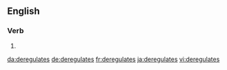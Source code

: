 ==English==

===Verb===
{{head|en|verb form}}

# {{en-third-person singular of|deregulate}}

[[da:deregulates]]
[[de:deregulates]]
[[fr:deregulates]]
[[ja:deregulates]]
[[vi:deregulates]]